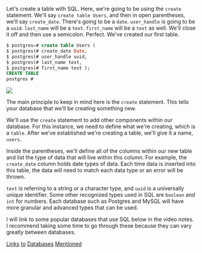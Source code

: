 <link href="style.css" rel="stylesheet"></link>

Let's create a table with SQL. Here, we're going to be using the `create` statement. We'll say `create table Users`, and then in open parentheses, we'll say `create_date`. There's going to be a `date`. `user_handle` is going to be a `uuid`. `last_name` will be a `text`. `first_name` will be a `text` as well. We'll close it off and then use a semicolon. Perfect. We've created our first table. 

```sql
$ postgres=# create table Users (
$ postgres(# create_date Date, 
$ postgres(# user_handle uuid,
$ postgres(# last_name text,
$ postgres(# first_name text );
CREATE TABLE
postgres #
```

![](CreateTable.svg)

The main principle to keep in mind here is the `create` statement. This tells your database that we'll be creating something new.

We'll use the `create` statement to add other components within our database. For this instance, we need to define what we're creating, which is a `table`. After we've established we're creating a table, we'll give it a name, `users`.

Inside the parentheses, we'll define all of the columns within our new table and list the type of data that will live within this column. For example, the `create_date` column holds date types of data. Each time data is inserted into this table, the data will need to match each data type or an error will be thrown.

`text` is referring to a string or a character type, and `uuid` is a universally unique identifier. Some other recognized types used in SQL are `boolean` and `int` for numbers. Each database such as Postgres and MySQL will have more granular and advanced types that can be used.

I will link to some popular databases that use SQL below in the video notes. I recommend taking some time to go through these because they can vary greatly between databases.

[Links]()
[to]()
[Databases]()
[Mentioned]() 